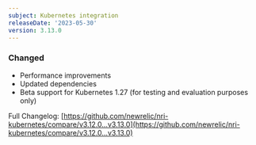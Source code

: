 ```yaml
---
subject: Kubernetes integration
releaseDate: '2023-05-30'
version: 3.13.0
---
```


### Changed

* Performance improvements
* Updated dependencies
* Beta support for Kubernetes 1.27 (for testing and evaluation purposes only)

Full Changelog: [https://github.com/newrelic/nri-kubernetes/compare/v3.12.0...v3.13.0](https://github.com/newrelic/nri-kubernetes/compare/v3.12.0...v3.13.0)
